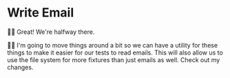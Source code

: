 # Write Email

👨‍💼 Great! We're halfway there.

🧝‍♂️ I'm going to move things around a bit so we can have a utility for these
things to make it easier for our tests to read emails. This will also allow us
to use the file system for more fixtures than just emails as
well. <DiffLink app1={0} app2={1} preview>Check out my changes.</DiffLink>
